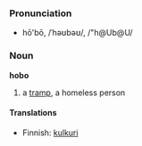 ===Pronunciation===
*hō'bō, /ˈhəʊbəʊ/, /"h@Ub@U/

===Noun===
'''hobo'''

# a [[tramp]], a homeless person

====Translations====

*Finnish: [[kulkuri]]